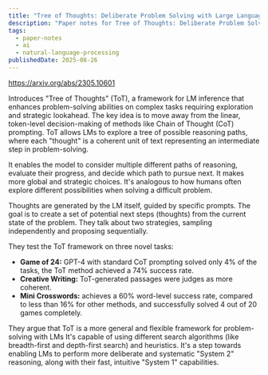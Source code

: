 ```yaml
---
title: "Tree of Thoughts: Deliberate Problem Solving with Large Language Models | Paper Notes"
description: "Paper notes for Tree of Thoughts: Deliberate Problem Solving with Large Language Models."
tags:
  - paper-notes
  - ai
  - natural-language-processing
publishedDate: 2025-08-26
---
```


https://arxiv.org/abs/2305.10601

Introduces "Tree of Thoughts" (ToT), a framework for LM inference that enhances problem-solving abilities on complex tasks requiring exploration and strategic lookahead.
The key idea is to move away from the linear, token-level decision-making of methods like Chain of Thought (CoT) prompting.
ToT allows LMs to explore a tree of possible reasoning paths, where each "thought" is a coherent unit of text representing an intermediate step in problem-solving.

It enables the model to consider multiple different paths of reasoning, evaluate their progress, and decide which path to pursue next.
It makes more global and strategic choices.
It's analogous to how humans often explore different possibilities when solving a difficult problem.

Thoughts are generated by the LM itself, guided by specific prompts.
The goal is to create a set of potential next steps (thoughts) from the current state of the problem.
They talk about two strategies, sampling independently and proposing sequentially.

They test the ToT framework on three novel tasks:
- **Game of 24:** GPT-4 with standard CoT prompting solved only 4% of the tasks, the ToT method achieved a 74% success rate.
- **Creative Writing:** ToT-generated passages were judges as more coherent.
- **Mini Crosswords:** achieves a 60% word-level success rate, compared to less than 16% for other methods, and successfully solved 4 out of 20 games completely.

They argue that ToT is a more general and flexible framework for problem-solving with LMs
It's capable of using different search algorithms (like breadth-first and depth-first search) and heuristics.
It's a step towards enabling LMs to perform more deliberate and systematic "System 2" reasoning, along with their fast, intuitive "System 1" capabilities.
